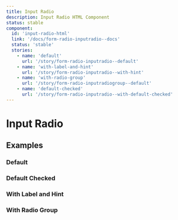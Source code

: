 ```yaml
---
title: Input Radio
description: Input Radio HTML Component
status: stable
component:
  id: 'input-radio-html'
  link: '/docs/form-radio-inputradio--docs'
  status: 'stable'
  stories:
    - name: 'default'
      url: '/story/form-radio-inputradio--default'
    - name: 'with-label-and-hint'
      url: '/story/form-radio-inputradio--with-hint'
    - name: 'with-radio-group'
      url: '/story/form-radio-inputradiogroup--default'
    - name: 'default-checked'
      url: '/story/form-radio-inputradio--with-default-checked'
---
```


# Input Radio

<Section current="html">

<ComponentPreview>
  <InputRadio label="Radio" value="radio-value" />
</ComponentPreview>

## Examples

### Default

<StorybookFrame
  className="h-max"
  componentId="input-radio-html"
  story="default"
/>

### Default Checked

<StorybookFrame
  className="h-max"
  componentId="input-radio-html"
  story="default-checked"
/>

### With Label and Hint

<StorybookFrame
  className="h-max"
  componentId="input-radio-html"
  story="with-label-and-hint"
/>

### With Radio Group

<StorybookFrame
  className="h-52"
  componentId="input-radio-html"
  story="with-radio-group"
/>

</Section>

